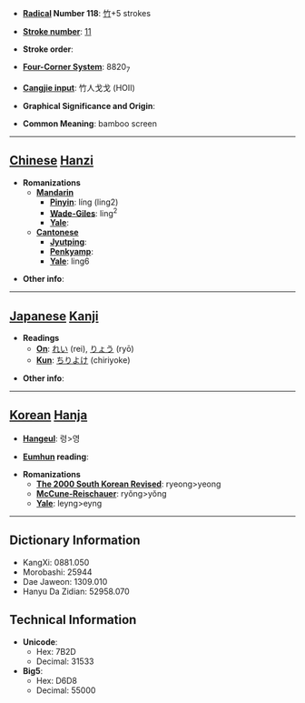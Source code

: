 * '''[[Wiktionary:Chinese radical index| Radical]] Number 118''': [[Wiktionary:Chinese radical index 竹|竹]]+5 strokes

* '''[[Wiktionary:Chinese total strokes index|Stroke number]]''': [[Wiktionary:Chinese total strokes index 11|11]]

* '''Stroke order''': 

* '''[[Wiktionary:Chinese four corner index|Four-Corner System]]''': 8820<sub>7</sub>

* '''[[Wiktionary:Chinese Cangjie index|Cangjie input]]''': 竹人戈戈 (HOII)

* '''Graphical Significance and Origin''': 

* '''Common Meaning''': bamboo screen

----

== [[Chinese]] [[Hanzi]] ==

* '''Romanizations'''
** '''[[Mandarin]]'''
*** '''[[Pinyin]]''': líng (ling2)
*** '''[[Wade-Giles]]''': ling<sup>2</sup>
*** '''[[Yale]]''': 
** '''[[Cantonese]]'''
*** '''[[Jyutping]]''':
*** '''[[Penkyamp]]''': 
*** '''[[Yale]]''': ling6

* '''Other info''': 

----

== [[Japanese]] [[Kanji]] ==

* '''Readings'''
** '''[[On]]''': [[れい]] (rei), [[りょう]] (ryō)
** '''[[Kun]]''': [[ちりよけ]] (chiriyoke)

* '''Other info''':  

----

== [[Korean]] [[Hanja]] ==

* '''[[Hangeul]]''': 령>영

* '''[[Eumhun]] reading''': 

* '''Romanizations'''
** '''[[The 2000 South Korean Revised Romanization|The 2000 South Korean Revised]]''': ryeong>yeong
** '''[[McCune-Reischauer]]''': ryŏng>yŏng
** '''[[Yale]]''': leyng>eyng

----

== Dictionary Information ==

* KangXi: 0881.050
* Morobashi: 25944
* Dae Jaweon: 1309.010
* Hanyu Da Zidian: 52958.070

== Technical Information ==

* '''Unicode''':
** Hex: 7B2D
** Decimal: 31533
* '''Big5''':
** Hex: D6D8
** Decimal: 55000